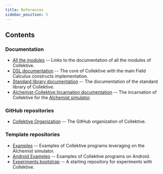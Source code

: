 ```yaml
---
title: References
sidebar_position: 5
---
```


## Contents

### Documentation
- [All the modules](https://javadoc.io/doc/it.unibo.collektive)
    -- Links to the documentation of all the modules of Collektive.
- [DSL documentation](https://javadoc.io/doc/it.unibo.collektive/collektive-dsl)
    -- The core of Collektive with the main Field Calculus constructs implementation.
- [Standard library documentation](https://javadoc.io/doc/it.unibo.collektive/collektive-stdlib)
    -- The documentation of the standard library of Collektive.
- [Alchemist-Collektive Incarnation documentation](https://javadoc.io/doc/it.unibo.collektive/alchemist-incarnation-collektive)
    -- The incarnation of Collektive for the [Alchemist simulator](https://alchemistsimulator.github.io/index.html).

### GitHub repositories

- [Collektive Organization](https://github.com/Collektive)
    -- The GitHub organization of Collektive.

### Template repositories

- [Examples](https://github.com/Collektive/collektive-examples)
    -- Examples of Collektive programs leveraging on the Alchemist simulator.
- [Android Examples](https://github.com/Collektive/collektive-example-android)
    -- Examples of Collektive programs on Android.
- [Experiments bootstrap](https://github.com/Collektive/collektive-experiments-bootstrap)
    -- A starting repository for experiments with Collektive.
